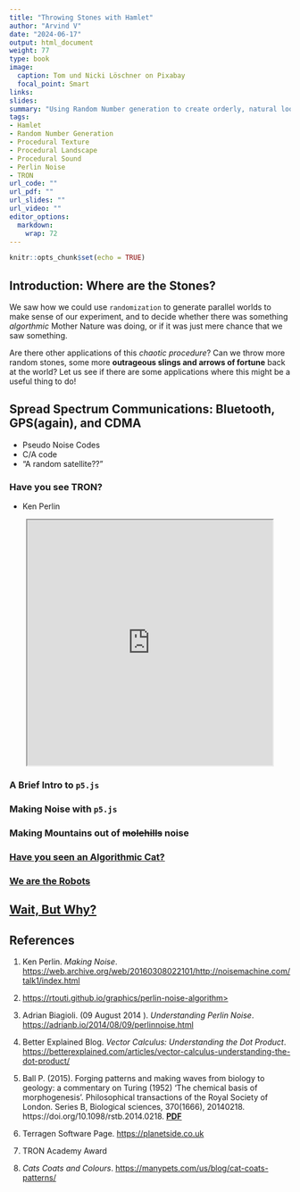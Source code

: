 ```yaml
---
title: "Throwing Stones with Hamlet"
author: "Arvind V"
date: "2024-06-17"
output: html_document
weight: 77
type: book
image:
  caption: Tom und Nicki Löschner on Pixabay
  focal_point: Smart
links:
slides: 
summary: "Using Random Number generation to create orderly, natural looking textures, landscapes, and sounds"
tags:
- Hamlet
- Random Number Generation
- Procedural Texture
- Procedural Landscape
- Procedural Sound
- Perlin Noise
- TRON
url_code: ""
url_pdf: ""
url_slides: ""
url_video: ""
editor_options: 
  markdown: 
    wrap: 72
---
```


```r
knitr::opts_chunk$set(echo = TRUE)
```

## Introduction: Where are the Stones?
We saw how we could use `randomization` to generate parallel worlds to make sense of our experiment, and to decide whether there was something *algorthmic* Mother Nature was doing, or if it was just mere chance that we saw something.

Are there other applications of this *chaotic procedure*? Can we throw more random stones, some more **outrageous slings and arrows of fortune** back at the world? Let us see if there are some applications where this might be a useful thing to do!

## Spread Spectrum Communications: Bluetooth, GPS(again), and CDMA
- Pseudo Noise Codes
- C/A code
- "A random satellite??"

### Have you see TRON?
- Ken Perlin

<p align="center">
<iframe src="https://editor.p5js.org/arvindv/full/EjRbE3TJ7" width=440 height = 440 ></iframe>
</p>

### A Brief Intro to `p5.js`

### Making Noise with `p5.js`


### Making Mountains out of ~~molehills~~ noise

### <u>[Have you seen an Algorithmic Cat?](https://manypets.com/us/blog/cat-coats-patterns/)</u>

### <u>[We are the Robots](https://youtu.be/D_8Pma1vHmw)</u>

## <u>[Wait, But Why?](https://waitbutwhy.com)</u>


## References

1. Ken Perlin. *Making Noise*. <u>https://web.archive.org/web/20160308022101/http://noisemachine.com/talk1/index.html</u>

1. <u>https://rtouti.github.io/graphics/perlin-noise-algorithm></u>

1. Adrian Biagioli. (09 August 2014 ). *Understanding Perlin Noise*. <u>https://adrianb.io/2014/08/09/perlinnoise.html</u>

1. Better Explained Blog. *Vector Calculus: Understanding the Dot Product*. <u>https://betterexplained.com/articles/vector-calculus-understanding-the-dot-product/</u>

1. Ball P. (2015). Forging patterns and making waves from biology to geology: a commentary on Turing (1952) 'The chemical basis of morphogenesis'. Philosophical transactions of the Royal Society of London. Series B, Biological sciences, 370(1666), 20140218. https://doi.org/10.1098/rstb.2014.0218. <u>[**PDF**](/files/PBall.pdf)</u>


1. Terragen Software Page. <u>https://planetside.co.uk</u>

2. TRON Academy Award

1. *Cats Coats and Colours*. <u>https://manypets.com/us/blog/cat-coats-patterns/</u>

